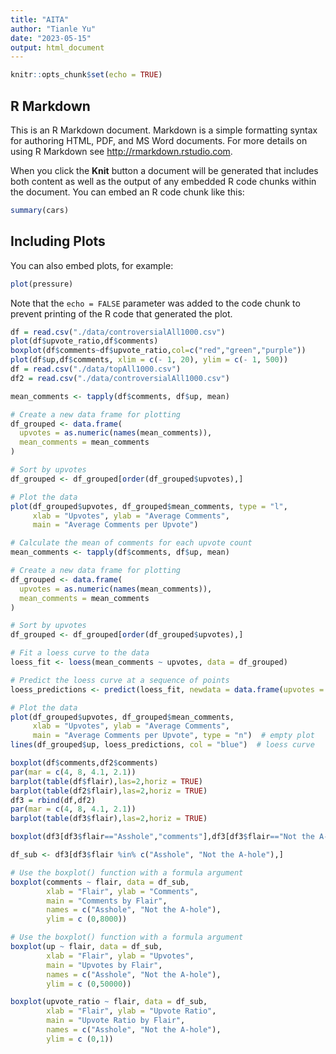 ```yaml
---
title: "AITA"
author: "Tianle Yu"
date: "2023-05-15"
output: html_document
---
```


```r
knitr::opts_chunk$set(echo = TRUE)
```

## R Markdown

This is an R Markdown document. Markdown is a simple formatting syntax for authoring HTML, PDF, and MS Word documents. For more details on using R Markdown see <http://rmarkdown.rstudio.com>.

When you click the **Knit** button a document will be generated that includes both content as well as the output of any embedded R code chunks within the document. You can embed an R code chunk like this:

```r
summary(cars)
```

## Including Plots

You can also embed plots, for example:

```r
plot(pressure)
```

Note that the `echo = FALSE` parameter was added to the code chunk to prevent printing of the R code that generated the plot.

```r
df = read.csv("./data/controversialAll1000.csv")
plot(df$upvote_ratio,df$comments)
boxplot(df$comments~df$upvote_ratio,col=c("red","green","purple"))
plot(df$up,df$comments, xlim = c(- 1, 20), ylim = c(- 1, 500))
df = read.csv("./data/topAll1000.csv")
df2 = read.csv("./data/controversialAll1000.csv")
```

```r
mean_comments <- tapply(df$comments, df$up, mean)

# Create a new data frame for plotting
df_grouped <- data.frame(
  upvotes = as.numeric(names(mean_comments)),
  mean_comments = mean_comments
)

# Sort by upvotes
df_grouped <- df_grouped[order(df_grouped$upvotes),]

# Plot the data
plot(df_grouped$upvotes, df_grouped$mean_comments, type = "l", 
     xlab = "Upvotes", ylab = "Average Comments", 
     main = "Average Comments per Upvote")
```

```r
# Calculate the mean of comments for each upvote count
mean_comments <- tapply(df$comments, df$up, mean)

# Create a new data frame for plotting
df_grouped <- data.frame(
  upvotes = as.numeric(names(mean_comments)),
  mean_comments = mean_comments
)

# Sort by upvotes
df_grouped <- df_grouped[order(df_grouped$upvotes),]

# Fit a loess curve to the data
loess_fit <- loess(mean_comments ~ upvotes, data = df_grouped)

# Predict the loess curve at a sequence of points
loess_predictions <- predict(loess_fit, newdata = data.frame(upvotes = df_grouped$upvotes))

# Plot the data
plot(df_grouped$upvotes, df_grouped$mean_comments, 
     xlab = "Upvotes", ylab = "Average Comments", 
     main = "Average Comments per Upvote", type = "n")  # empty plot
lines(df_grouped$up, loess_predictions, col = "blue")  # loess curve
```

```r
boxplot(df$comments,df2$comments)
par(mar = c(4, 8, 4.1, 2.1))
barplot(table(df$flair),las=2,horiz = TRUE)
barplot(table(df2$flair),las=2,horiz = TRUE)
df3 = rbind(df,df2)
par(mar = c(4, 8, 4.1, 2.1))
barplot(table(df3$flair),las=2,horiz = TRUE)
```
```r

boxplot(df3[df3$flair=="Asshole","comments"],df3[df3$flair=="Not the A-hole","comments"])

df_sub <- df3[df3$flair %in% c("Asshole", "Not the A-hole"),]

# Use the boxplot() function with a formula argument
boxplot(comments ~ flair, data = df_sub, 
        xlab = "Flair", ylab = "Comments", 
        main = "Comments by Flair",
        names = c("Asshole", "Not the A-hole"),
        ylim = c (0,8000))

# Use the boxplot() function with a formula argument
boxplot(up ~ flair, data = df_sub, 
        xlab = "Flair", ylab = "Upvotes", 
        main = "Upvotes by Flair",
        names = c("Asshole", "Not the A-hole"),
        ylim = c (0,50000))

boxplot(upvote_ratio ~ flair, data = df_sub, 
        xlab = "Flair", ylab = "Upvote Ratio", 
        main = "Upvote Ratio by Flair",
        names = c("Asshole", "Not the A-hole"),
        ylim = c (0,1))
```
```r

```